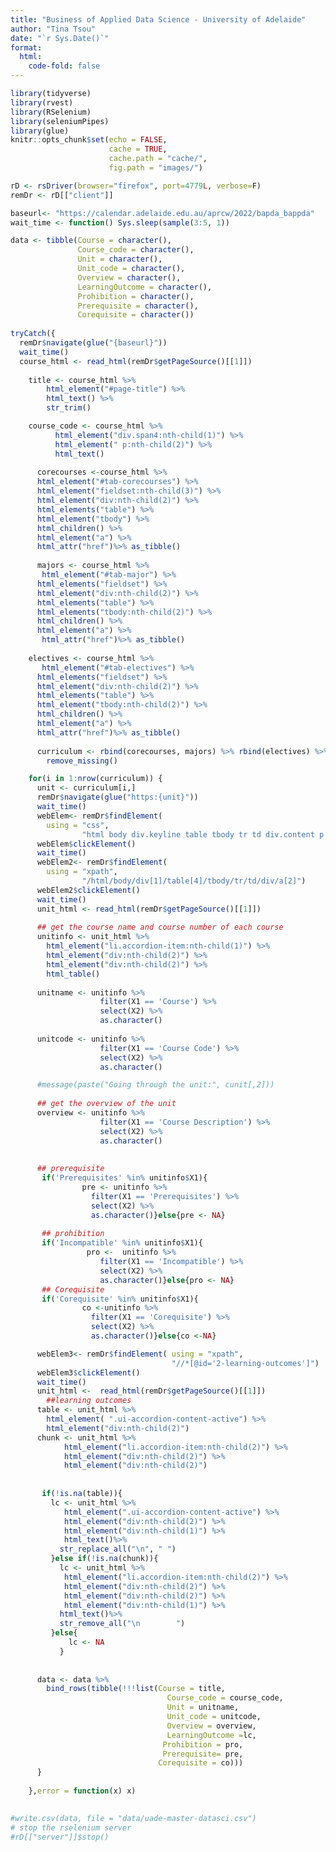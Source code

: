 ```yaml
---
title: "Business of Applied Data Science - University of Adelaide"
author: "Tina Tsou"
date: "`r Sys.Date()`"
format: 
  html: 
    code-fold: false
---
```



```r
library(tidyverse)
library(rvest)
library(RSelenium)
library(seleniumPipes)
library(glue)
knitr::opts_chunk$set(echo = FALSE,
                      cache = TRUE,
                      cache.path = "cache/",
                      fig.path = "images/")

```

```r
rD <- rsDriver(browser="firefox", port=4779L, verbose=F)
remDr <- rD[["client"]]
```


```r
baseurl<- "https://calendar.adelaide.edu.au/aprcw/2022/bapda_bappda"
wait_time <- function() Sys.sleep(sample(3:5, 1))

data <- tibble(Course = character(),
               Course_code = character(),
               Unit = character(),
               Unit_code = character(),
               Overview = character(),
               LearningOutcome = character(),
               Prohibition = character(),
               Prerequisite = character(),
               Corequisite = character())
  
tryCatch({
  remDr$navigate(glue("{baseurl}"))
  wait_time()
  course_html <- read_html(remDr$getPageSource()[[1]])
  
    title <- course_html %>% 
        html_element("#page-title") %>% 
        html_text() %>% 
        str_trim()

    course_code <- course_html %>% 
          html_element("div.span4:nth-child(1)") %>% 
          html_element(" p:nth-child(2)") %>% 
          html_text()
    
      corecourses <-course_html %>% 
      html_element("#tab-corecourses") %>% 
      html_element("fieldset:nth-child(3)") %>% 
      html_element("div:nth-child(2)") %>% 
      html_elements("table") %>% 
      html_element("tbody") %>% 
      html_children() %>% 
      html_element("a") %>% 
      html_attr("href")%>% as_tibble()
      
      majors <- course_html %>% 
       html_element("#tab-major") %>% 
      html_elements("fieldset") %>% 
      html_element("div:nth-child(2)") %>% 
      html_elements("table") %>% 
      html_elements("tbody:nth-child(2)") %>% 
      html_children() %>% 
      html_element("a") %>% 
       html_attr("href")%>% as_tibble()
    
    electives <- course_html %>% 
       html_element("#tab-electives") %>% 
      html_elements("fieldset") %>% 
      html_element("div:nth-child(2)") %>% 
      html_elements("table") %>% 
      html_element("tbody:nth-child(2)") %>% 
      html_children() %>% 
      html_element("a") %>% 
      html_attr("href")%>% as_tibble() 
    
      curriculum <- rbind(corecourses, majors) %>% rbind(electives) %>% 
        remove_missing()

    for(i in 1:nrow(curriculum)) {
      unit <- curriculum[i,]
      remDr$navigate(glue("https:{unit}"))
      wait_time()
      webElem<- remDr$findElement(
        using = "css",
                "html body div.keyline table tbody tr td div.content p table tbody tr td.odd a")
      webElem$clickElement()
      wait_time()
      webElem2<- remDr$findElement(
        using = "xpath",
                "/html/body/div[1]/table[4]/tbody/tr/td/div/a[2]")
      webElem2$clickElement()
      wait_time()
      unit_html <- read_html(remDr$getPageSource()[[1]])
      
      ## get the course name and course number of each course
      unitinfo <- unit_html %>% 
        html_element("li.accordion-item:nth-child(1)") %>% 
        html_element("div:nth-child(2)") %>% 
        html_element("div:nth-child(2)") %>% 
        html_table()
      
      unitname <- unitinfo %>% 
                    filter(X1 == 'Course') %>% 
                    select(X2) %>% 
                    as.character()
      
      unitcode <- unitinfo %>% 
                    filter(X1 == 'Course Code') %>% 
                    select(X2) %>% 
                    as.character()

      #message(paste("Going through the unit:", cunit[,2]))
      
      ## get the overview of the unit
      overview <- unitinfo %>% 
                    filter(X1 == 'Course Description') %>% 
                    select(X2) %>% 
                    as.character()
      
      
      ## prerequisite 
       if('Prerequisites' %in% unitinfo$X1){
                pre <- unitinfo %>% 
                  filter(X1 == 'Prerequisites') %>% 
                  select(X2) %>% 
                  as.character()}else{pre <- NA}
       
       ## prohibition
       if('Incompatible' %in% unitinfo$X1){
                 pro <-  unitinfo %>% 
                    filter(X1 == 'Incompatible') %>% 
                    select(X2) %>% 
                    as.character()}else{pro <- NA}
       ## Corequisite
       if('Corequisite' %in% unitinfo$X1){
                co <-unitinfo %>% 
                  filter(X1 == 'Corequisite') %>% 
                  select(X2) %>% 
                  as.character()}else{co <-NA}

      webElem3<- remDr$findElement( using = "xpath",
                                    "//*[@id='2-learning-outcomes']")
      webElem3$clickElement()
      wait_time()
      unit_html <-  read_html(remDr$getPageSource()[[1]])
        ##learning outcomes
      table <- unit_html %>% 
        html_element( ".ui-accordion-content-active") %>% 
        html_element("div:nth-child(2)")
      chunk <- unit_html %>% 
            html_element("li.accordion-item:nth-child(2)") %>% 
            html_element("div:nth-child(2)") %>% 
            html_element("div:nth-child(2)")
        
      
       if(!is.na(table)){
         lc <- unit_html %>% 
            html_element(".ui-accordion-content-active") %>% 
            html_element("div:nth-child(2)") %>%
            html_element("div:nth-child(1)") %>%
            html_text()%>%
           str_replace_all("\n", " ")
         }else if(!is.na(chunk)){
           lc <- unit_html %>% 
            html_element("li.accordion-item:nth-child(2)") %>% 
            html_element("div:nth-child(2)") %>%
            html_element("div:nth-child(2)") %>% 
            html_element("div:nth-child(1)") %>% 
           html_text()%>%
           str_remove_all("\n        ")
         }else{
             lc <- NA
           }
      
      
      data <- data %>% 
        bind_rows(tibble(!!!list(Course = title, 
                                   Course_code = course_code, 
                                   Unit = unitname,
                                   Unit_code = unitcode,
                                   Overview = overview,
                                   LearningOutcome =lc,
                                  Prohibition = pro,
                                  Prerequisite= pre,
                                 Corequisite = co))) 
      }
      
    },error = function(x) x)
  

#write.csv(data, file = "data/uade-master-datasci.csv")
# stop the rselenium server
#rD[["server"]]$stop()
```

